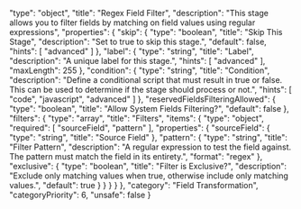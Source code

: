   "type": "object",
  "title": "Regex Field Filter",
  "description": "This stage allows you to filter fields by matching on field values using regular expressions",
  "properties": {
    "skip": {
      "type": "boolean",
      "title": "Skip This Stage",
      "description": "Set to true to skip this stage.",
      "default": false,
      "hints": [
        "advanced"
      ]
    },
    "label": {
      "type": "string",
      "title": "Label",
      "description": "A unique label for this stage.",
      "hints": [
        "advanced"
      ],
      "maxLength": 255
    },
    "condition": {
      "type": "string",
      "title": "Condition",
      "description": "Define a conditional script that must result in true or false. This can be used to determine if the stage should process or not.",
      "hints": [
        "code",
        "javascript",
        "advanced"
      ]
    },
    "reservedFieldsFilteringAllowed": {
      "type": "boolean",
      "title": "Allow System Fields Filtering?",
      "default": false
    },
    "filters": {
      "type": "array",
      "title": "Filters",
      "items": {
        "type": "object",
        "required": [
          "sourceField",
          "pattern"
        ],
        "properties": {
          "sourceField": {
            "type": "string",
            "title": "Source Field"
          },
          "pattern": {
            "type": "string",
            "title": "Filter Pattern",
            "description": "A regular expression to test the field against.  The pattern must match the field in its entirety.",
            "format": "regex"
          },
          "exclusive": {
            "type": "boolean",
            "title": "Filter is Exclusive?",
            "description": "Exclude only matching values when true, otherwise include only matching values.",
            "default": true
          }
        }
      }
    }
  },
  "category": "Field Transformation",
  "categoryPriority": 6,
  "unsafe": false
}
